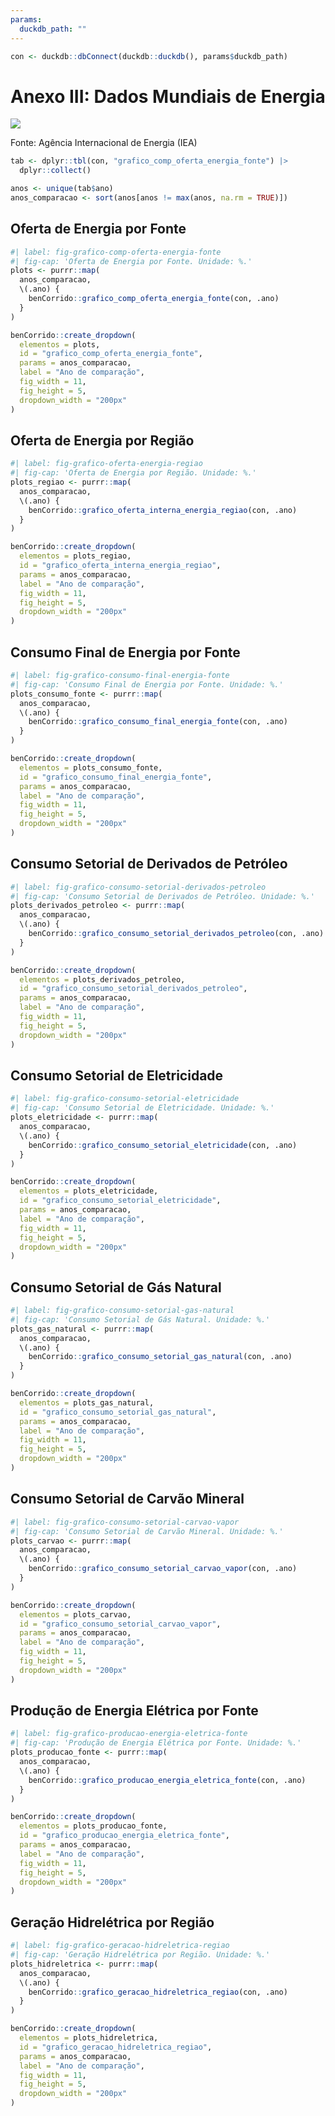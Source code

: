 ```yaml
---
params:
  duckdb_path: ""
---
```


```r
con <- duckdb::dbConnect(duckdb::duckdb(), params$duckdb_path)
```

# Anexo III: Dados Mundiais de Energia {-}

![](../img/capas/imagem_cap_anexo.png)

Fonte: Agência Internacional de Energia (IEA)

```r
tab <- dplyr::tbl(con, "grafico_comp_oferta_energia_fonte") |>
  dplyr::collect()

anos <- unique(tab$ano)
anos_comparacao <- sort(anos[anos != max(anos, na.rm = TRUE)])
```

## Oferta de Energia por Fonte

```r
#| label: fig-grafico-comp-oferta-energia-fonte
#| fig-cap: 'Oferta de Energia por Fonte. Unidade: %.'
plots <- purrr::map(
  anos_comparacao,
  \(.ano) {
    benCorrido::grafico_comp_oferta_energia_fonte(con, .ano)
  }
)

benCorrido::create_dropdown(
  elementos = plots,
  id = "grafico_comp_oferta_energia_fonte",
  params = anos_comparacao,
  label = "Ano de comparação",
  fig_width = 11,
  fig_height = 5,
  dropdown_width = "200px"
)
```

## Oferta de Energia por Região

```r
#| label: fig-grafico-oferta-energia-regiao
#| fig-cap: 'Oferta de Energia por Região. Unidade: %.'
plots_regiao <- purrr::map(
  anos_comparacao,
  \(.ano) {
    benCorrido::grafico_oferta_interna_energia_regiao(con, .ano)
  }
)

benCorrido::create_dropdown(
  elementos = plots_regiao,
  id = "grafico_oferta_interna_energia_regiao",
  params = anos_comparacao,
  label = "Ano de comparação",
  fig_width = 11,
  fig_height = 5,
  dropdown_width = "200px"
)
```

## Consumo Final de Energia por Fonte

```r
#| label: fig-grafico-consumo-final-energia-fonte
#| fig-cap: 'Consumo Final de Energia por Fonte. Unidade: %.'
plots_consumo_fonte <- purrr::map(
  anos_comparacao,
  \(.ano) {
    benCorrido::grafico_consumo_final_energia_fonte(con, .ano)
  }
)

benCorrido::create_dropdown(
  elementos = plots_consumo_fonte,
  id = "grafico_consumo_final_energia_fonte",
  params = anos_comparacao,
  label = "Ano de comparação",
  fig_width = 11,
  fig_height = 5,
  dropdown_width = "200px"
)
```

## Consumo Setorial de Derivados de Petróleo

```r
#| label: fig-grafico-consumo-setorial-derivados-petroleo
#| fig-cap: 'Consumo Setorial de Derivados de Petróleo. Unidade: %.'
plots_derivados_petroleo <- purrr::map(
  anos_comparacao,
  \(.ano) {
    benCorrido::grafico_consumo_setorial_derivados_petroleo(con, .ano)
  }
)

benCorrido::create_dropdown(
  elementos = plots_derivados_petroleo,
  id = "grafico_consumo_setorial_derivados_petroleo",
  params = anos_comparacao,
  label = "Ano de comparação",
  fig_width = 11,
  fig_height = 5,
  dropdown_width = "200px"
)
```

## Consumo Setorial de Eletricidade

```r
#| label: fig-grafico-consumo-setorial-eletricidade
#| fig-cap: 'Consumo Setorial de Eletricidade. Unidade: %.'
plots_eletricidade <- purrr::map(
  anos_comparacao,
  \(.ano) {
    benCorrido::grafico_consumo_setorial_eletricidade(con, .ano)
  }
)

benCorrido::create_dropdown(
  elementos = plots_eletricidade,
  id = "grafico_consumo_setorial_eletricidade",
  params = anos_comparacao,
  label = "Ano de comparação",
  fig_width = 11,
  fig_height = 5,
  dropdown_width = "200px"
)
```

## Consumo Setorial de Gás Natural

```r
#| label: fig-grafico-consumo-setorial-gas-natural
#| fig-cap: 'Consumo Setorial de Gás Natural. Unidade: %.'
plots_gas_natural <- purrr::map(
  anos_comparacao,
  \(.ano) {
    benCorrido::grafico_consumo_setorial_gas_natural(con, .ano)
  }
)

benCorrido::create_dropdown(
  elementos = plots_gas_natural,
  id = "grafico_consumo_setorial_gas_natural",
  params = anos_comparacao,
  label = "Ano de comparação",
  fig_width = 11,
  fig_height = 5,
  dropdown_width = "200px"
)
```

## Consumo Setorial de Carvão Mineral

```r
#| label: fig-grafico-consumo-setorial-carvao-vapor
#| fig-cap: 'Consumo Setorial de Carvão Mineral. Unidade: %.'
plots_carvao <- purrr::map(
  anos_comparacao,
  \(.ano) {
    benCorrido::grafico_consumo_setorial_carvao_vapor(con, .ano)
  }
)

benCorrido::create_dropdown(
  elementos = plots_carvao,
  id = "grafico_consumo_setorial_carvao_vapor",
  params = anos_comparacao,
  label = "Ano de comparação",
  fig_width = 11,
  fig_height = 5,
  dropdown_width = "200px"
)
```

## Produção de Energia Elétrica por Fonte

```r
#| label: fig-grafico-producao-energia-eletrica-fonte
#| fig-cap: 'Produção de Energia Elétrica por Fonte. Unidade: %.'
plots_producao_fonte <- purrr::map(
  anos_comparacao,
  \(.ano) {
    benCorrido::grafico_producao_energia_eletrica_fonte(con, .ano)
  }
)

benCorrido::create_dropdown(
  elementos = plots_producao_fonte,
  id = "grafico_producao_energia_eletrica_fonte",
  params = anos_comparacao,
  label = "Ano de comparação",
  fig_width = 11,
  fig_height = 5,
  dropdown_width = "200px"
)
```

## Geração Hidrelétrica por Região

```r
#| label: fig-grafico-geracao-hidreletrica-regiao
#| fig-cap: 'Geração Hidrelétrica por Região. Unidade: %.'
plots_hidreletrica <- purrr::map(
  anos_comparacao,
  \(.ano) {
    benCorrido::grafico_geracao_hidreletrica_regiao(con, .ano)
  }
)

benCorrido::create_dropdown(
  elementos = plots_hidreletrica,
  id = "grafico_geracao_hidreletrica_regiao",
  params = anos_comparacao,
  label = "Ano de comparação",
  fig_width = 11,
  fig_height = 5,
  dropdown_width = "200px"
)
```